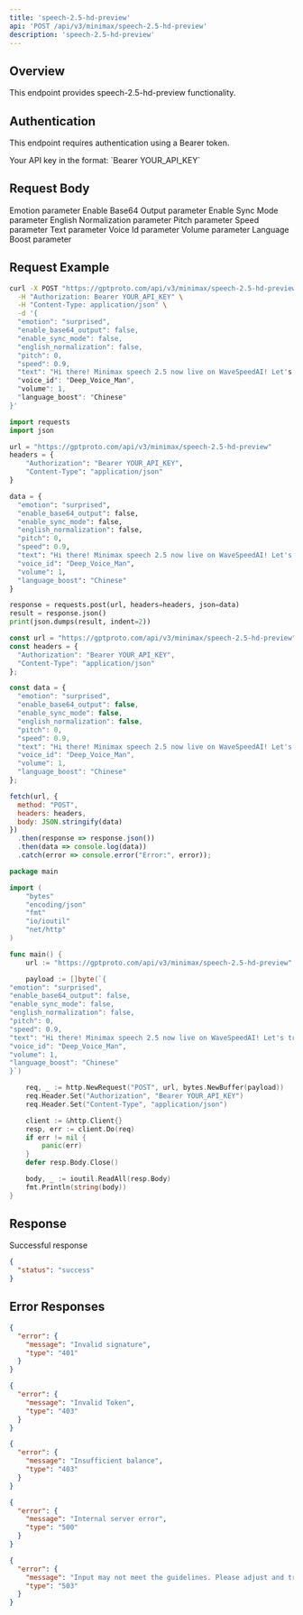 ```yaml
---
title: 'speech-2.5-hd-preview'
api: 'POST /api/v3/minimax/speech-2.5-hd-preview'
description: 'speech-2.5-hd-preview'
---
```


## Overview

This endpoint provides speech-2.5-hd-preview functionality.

## Authentication

This endpoint requires authentication using a Bearer token.

<ParamField header="Authorization" type="string" required default="sk-***********">
  Your API key in the format: `Bearer YOUR_API_KEY`
</ParamField>

## Request Body

<ParamField body="emotion" type="string"  default="surprised">
  Emotion parameter
</ParamField>

<ParamField body="enable_base64_output" type="boolean"  default="false">
  Enable Base64 Output parameter
</ParamField>

<ParamField body="enable_sync_mode" type="boolean"  default="false">
  Enable Sync Mode parameter
</ParamField>

<ParamField body="english_normalization" type="boolean"  default="false">
  English Normalization parameter
</ParamField>

<ParamField body="pitch" type="integer"  default="0">
  Pitch parameter
</ParamField>

<ParamField body="speed" type="number"  default="0.9">
  Speed parameter
</ParamField>

<ParamField body="text" type="string"  default="Hi there! Minimax speech 2.5 now live on WaveSpeedAI! Let&apos;s try it!">
  Text parameter
</ParamField>

<ParamField body="voice_id" type="string"  default="Deep_Voice_Man">
  Voice Id parameter
</ParamField>

<ParamField body="volume" type="integer"  default="1">
  Volume parameter
</ParamField>

<ParamField body="language_boost" type="string"  default="Chinese">
  Language Boost parameter
</ParamField>

## Request Example

<CodeGroup>

```bash cURL
curl -X POST "https://gptproto.com/api/v3/minimax/speech-2.5-hd-preview" \
  -H "Authorization: Bearer YOUR_API_KEY" \
  -H "Content-Type: application/json" \
  -d '{
  "emotion": "surprised",
  "enable_base64_output": false,
  "enable_sync_mode": false,
  "english_normalization": false,
  "pitch": 0,
  "speed": 0.9,
  "text": "Hi there! Minimax speech 2.5 now live on WaveSpeedAI! Let's try it!",
  "voice_id": "Deep_Voice_Man",
  "volume": 1,
  "language_boost": "Chinese"
}'
```

```python Python
import requests
import json

url = "https://gptproto.com/api/v3/minimax/speech-2.5-hd-preview"
headers = {
    "Authorization": "Bearer YOUR_API_KEY",
    "Content-Type": "application/json"
}

data = {
  "emotion": "surprised",
  "enable_base64_output": false,
  "enable_sync_mode": false,
  "english_normalization": false,
  "pitch": 0,
  "speed": 0.9,
  "text": "Hi there! Minimax speech 2.5 now live on WaveSpeedAI! Let's try it!",
  "voice_id": "Deep_Voice_Man",
  "volume": 1,
  "language_boost": "Chinese"
}

response = requests.post(url, headers=headers, json=data)
result = response.json()
print(json.dumps(result, indent=2))
```

```javascript JavaScript
const url = "https://gptproto.com/api/v3/minimax/speech-2.5-hd-preview";
const headers = {
  "Authorization": "Bearer YOUR_API_KEY",
  "Content-Type": "application/json"
};

const data = {
  "emotion": "surprised",
  "enable_base64_output": false,
  "enable_sync_mode": false,
  "english_normalization": false,
  "pitch": 0,
  "speed": 0.9,
  "text": "Hi there! Minimax speech 2.5 now live on WaveSpeedAI! Let's try it!",
  "voice_id": "Deep_Voice_Man",
  "volume": 1,
  "language_boost": "Chinese"
};

fetch(url, {
  method: "POST",
  headers: headers,
  body: JSON.stringify(data)
})
  .then(response => response.json())
  .then(data => console.log(data))
  .catch(error => console.error("Error:", error));
```

```go Go
package main

import (
    "bytes"
    "encoding/json"
    "fmt"
    "io/ioutil"
    "net/http"
)

func main() {
    url := "https://gptproto.com/api/v3/minimax/speech-2.5-hd-preview"

    payload := []byte(`{
"emotion": "surprised",
"enable_base64_output": false,
"enable_sync_mode": false,
"english_normalization": false,
"pitch": 0,
"speed": 0.9,
"text": "Hi there! Minimax speech 2.5 now live on WaveSpeedAI! Let's try it!",
"voice_id": "Deep_Voice_Man",
"volume": 1,
"language_boost": "Chinese"
}`)

    req, _ := http.NewRequest("POST", url, bytes.NewBuffer(payload))
    req.Header.Set("Authorization", "Bearer YOUR_API_KEY")
    req.Header.Set("Content-Type", "application/json")

    client := &http.Client{}
    resp, err := client.Do(req)
    if err != nil {
        panic(err)
    }
    defer resp.Body.Close()

    body, _ := ioutil.ReadAll(resp.Body)
    fmt.Println(string(body))
}
```

</CodeGroup>

## Response

<ResponseField name="Success" type="200">
  Successful response

```json
{
  "status": "success"
}
```
</ResponseField>

## Error Responses

<ResponseExample>

```json 401 - Invalid signature
{
  "error": {
    "message": "Invalid signature",
    "type": "401"
  }
}
```

```json 403 - Invalid Token
{
  "error": {
    "message": "Invalid Token",
    "type": "403"
  }
}
```

```json 403 - Insufficient balance
{
  "error": {
    "message": "Insufficient balance",
    "type": "403"
  }
}
```

```json 500 - Internal server error
{
  "error": {
    "message": "Internal server error",
    "type": "500"
  }
}
```

```json 503 - Content policy violation
{
  "error": {
    "message": "Input may not meet the guidelines. Please adjust and try again.",
    "type": "503"
  }
}
```

</ResponseExample>


